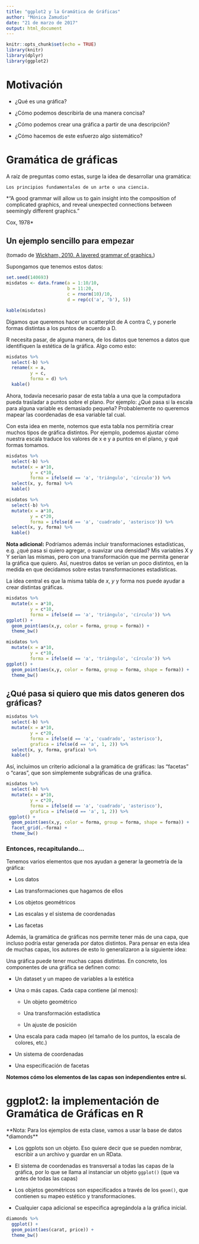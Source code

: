 ```yaml
---
title: "ggplot2 y la Gramática de Gráficas"
author: "Mónica Zamudio"
date: "21 de marzo de 2017"
output: html_document
---
```


```r
knitr::opts_chunk$set(echo = TRUE)
library(knitr)
library(dplyr)
library(ggplot2)
```

# Motivación

- ¿Qué es una gráfica?

- ¿Cómo podemos describirla de una manera concisa?

- ¿Cómo podemos crear una gráfica a partir de una descripción?

- ¿Cómo hacemos de este esfuerzo algo sistemático?

# Gramática de gráficas

A raíz de preguntas como estas, surge la idea de desarrollar una gramática:

`Los principios fundamentales de un arte o una ciencia.`

*"A good grammar will allow us to gain insight into the composition of complicated graphics, and reveal unexpected connections between seemingly different graphics."

Cox, 1978*

## Un ejemplo sencillo para empezar

(tomado de [Wickham, 2010. A layered grammar of graphics.](http://vita.had.co.nz/papers/layered-grammar.pdf))

Supongamos que tenemos estos datos: 

```r
set.seed(140693)
misdatos <- data.frame(a = 1:10/10, 
                       b = 11:20,
                       c = rnorm(10)/10,
                       d = rep(c('a', 'b'), 5))

kable(misdatos)
```

Digamos que queremos hacer un scatterplot de A contra C, y ponerle formas distintas a los puntos de acuerdo a D. 

R necesita pasar, de alguna manera, de los datos que tenemos a datos que identifiquen la estética de la gráfica. Algo como esto:

```r
misdatos %>%
  select(-b) %>%
  rename(x = a,
         y = c,
         forma = d) %>%
  kable()
```

Ahora, todavía necesario pasar de esta tabla a una que la computadora pueda trasladar a puntos sobre el plano. Por ejemplo: ¿Qué pasa si la escala para alguna variable es demasiado pequeña? Probablemente no queremos mapear las coordenadas de esa variable tal cual.

Con esta idea en mente, notemos que esta tabla nos permitiría crear muchos tipos de gráfica distintos. Por ejemplo, podemos ajustar cómo nuestra escala traduce los valores de x e y a puntos en el plano, y qué formas tomamos.

```r
misdatos %>%
  select(-b) %>%
  mutate(x = a*10, 
         y = c*10,
         forma = ifelse(d == 'a', 'triángulo', 'círculo')) %>%
  select(x, y, forma) %>%
  kable()
```

```r
misdatos %>%
  select(-b) %>%
  mutate(x = a*10, 
         y = c*20,
         forma = ifelse(d == 'a', 'cuadrado', 'asterisco')) %>%
  select(x, y, forma) %>%
  kable()
```

**Nota adicional:** Podríamos además incluir transformaciones estadísticas, e.g. ¿qué pasa si quiero agregar, o suavizar una densidad? Mis variables X y Y serían las mismas, pero con una transformación que me permita generar la gráfica que quiero. Así, nuestros datos se verían un poco distintos, en la medida en que decidamos sobre estas transformaciones estadísticas.

La idea central es que la misma tabla de *x*, *y* y forma nos puede ayudar a crear distintas gráficas.

```r
misdatos %>%
  mutate(x = a*10, 
         y = c*10,
         forma = ifelse(d == 'a', 'triángulo', 'círculo')) %>%
ggplot() +
  geom_point(aes(x,y, color = forma, group = forma)) +
  theme_bw()
```

```r
misdatos %>%
  mutate(x = a*10, 
         y = c*10,
         forma = ifelse(d == 'a', 'triángulo', 'círculo')) %>%
ggplot() +
  geom_point(aes(x,y, color = forma, group = forma, shape = forma)) +
  theme_bw()
```


## ¿Qué pasa si quiero que mis datos generen dos gráficas?

```r
misdatos %>%
  select(-b) %>%
  mutate(x = a*10, 
         y = c*20,
         forma = ifelse(d == 'a', 'cuadrado', 'asterisco'),
         grafica = ifelse(d == 'a', 1, 2)) %>%
  select(x, y, forma, grafica) %>%
  kable()
```

Así, incluimos un criterio adicional a la gramática de gráficas: las "facetas" o "caras", que son simplemente subgráficas de una gráfica.

```r
misdatos %>%
  select(-b) %>%
  mutate(x = a*10, 
         y = c*20,
         forma = ifelse(d == 'a', 'cuadrado', 'asterisco'),
         grafica = ifelse(d == 'a', 1, 2)) %>%
 ggplot() +
  geom_point(aes(x,y, color = forma, group = forma, shape = forma)) +
  facet_grid(.~forma) +
  theme_bw() 
```

### Entonces, recapitulando...

Tenemos varios elementos que nos ayudan a generar la geometría de la gráfica: 

- Los datos

- Las transformaciones que hagamos de ellos

- Los objetos geométricos

- Las escalas y el sistema de coordenadas

- Las facetas 

Además, la gramática de gráficas nos permite tener más de una capa, que incluso podría estar generada por datos distintos. Para pensar en esta idea de muchas capas, los autores de esto lo generalizaron a la siguiente idea:

Una gráfica puede tener muchas capas distintas. En concreto, los componentes de una gráfica se definen como:

- Un dataset y un mapeo de variables a la estética

- Una o más capas. Cada capa contiene (al menos): 

    - Un objeto geométrico
    
    - Una transformación estadística
    
    - Un ajuste de posición

- Una escala para cada mapeo (el tamaño de los puntos, la escala de colores, etc.)

- Un sistema de coordenadas

- Una especificación de facetas

**Notemos cómo los elementos de las capas son independientes entre sí.**

# ggplot2: la implementación de Gramática de Gráficas en R

**Nota: Para los ejemplos de esta clase, vamos a usar la base de datos *diamonds**

- Los ggplots son un objeto. Eso quiere decir que se pueden nombrar, escribir a un archivo y guardar en un RData.

- El sistema de coordenadas es transversal a todas las capas de la gráfica, por lo que se llama al instanciar un objeto `ggplot()` (que va antes de todas las capas)

- Los objetos geométricos son especificados a través de los `geom()`, que contienen su mapeo estético y transformaciones.

- Cualquier capa adicional se especifica agregándola a la gráfica inicial.


```r
diamonds %>%
  ggplot() +
  geom_point(aes(carat, price)) +
  theme_bw()
```

